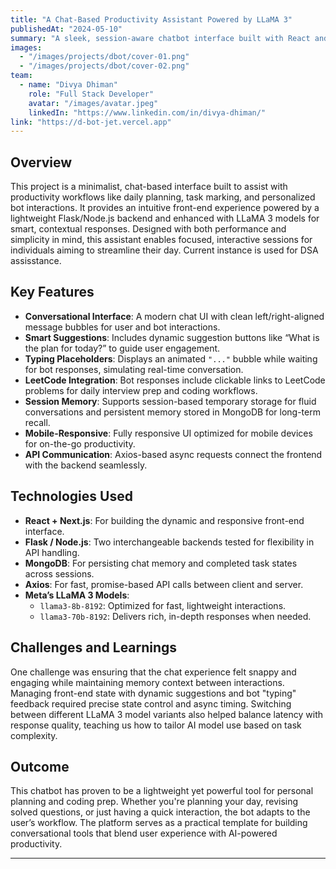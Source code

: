 ---
title: "A Chat-Based Productivity Assistant Powered by LLaMA 3"
publishedAt: "2024-05-10"
summary: "A sleek, session-aware chatbot interface built with React and Flask/Node.js, designed for daily planning, task tracking, and personalized interactions powered by Meta’s LLaMA 3 models."
images:
  - "/images/projects/dbot/cover-01.png"
  - "/images/projects/dbot/cover-02.png"
team:
  - name: "Divya Dhiman"
    role: "Full Stack Developer"
    avatar: "/images/avatar.jpeg"
    linkedIn: "https://www.linkedin.com/in/divya-dhiman/"
link: "https://d-bot-jet.vercel.app"
---

## Overview

This project is a minimalist, chat-based interface built to assist with productivity workflows like daily planning, task marking, and personalized bot interactions. It provides an intuitive front-end experience powered by a lightweight Flask/Node.js backend and enhanced with LLaMA 3 models for smart, contextual responses. Designed with both performance and simplicity in mind, this assistant enables focused, interactive sessions for individuals aiming to streamline their day. Current instance is used for DSA assisstance.

## Key Features

- **Conversational Interface**: A modern chat UI with clean left/right-aligned message bubbles for user and bot interactions.
- **Smart Suggestions**: Includes dynamic suggestion buttons like “What is the plan for today?” to guide user engagement.
- **Typing Placeholders**: Displays an animated `"..."` bubble while waiting for bot responses, simulating real-time conversation.
- **LeetCode Integration**: Bot responses include clickable links to LeetCode problems for daily interview prep and coding workflows.
- **Session Memory**: Supports session-based temporary storage for fluid conversations and persistent memory stored in MongoDB for long-term recall.
- **Mobile-Responsive**: Fully responsive UI optimized for mobile devices for on-the-go productivity.
- **API Communication**: Axios-based async requests connect the frontend with the backend seamlessly.

## Technologies Used

- **React + Next.js**: For building the dynamic and responsive front-end interface.
- **Flask / Node.js**: Two interchangeable backends tested for flexibility in API handling.
- **MongoDB**: For persisting chat memory and completed task states across sessions.
- **Axios**: For fast, promise-based API calls between client and server.
- **Meta’s LLaMA 3 Models**:  
  - `llama3-8b-8192`: Optimized for fast, lightweight interactions.  
  - `llama3-70b-8192`: Delivers rich, in-depth responses when needed.

## Challenges and Learnings

One challenge was ensuring that the chat experience felt snappy and engaging while maintaining memory context between interactions. Managing front-end state with dynamic suggestions and bot "typing" feedback required precise state control and async timing. Switching between different LLaMA 3 model variants also helped balance latency with response quality, teaching us how to tailor AI model use based on task complexity.


## Outcome

This chatbot has proven to be a lightweight yet powerful tool for personal planning and coding prep. Whether you're planning your day, revising solved questions, or just having a quick interaction, the bot adapts to the user’s workflow. The platform serves as a practical template for building conversational tools that blend user experience with AI-powered productivity.

---

